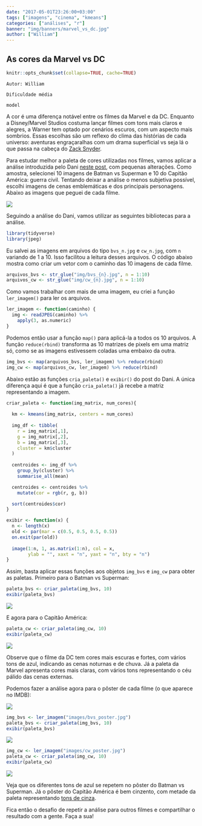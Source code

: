 ```yaml
---
date: "2017-05-01T23:26:00+03:00"
tags: ["imagens", "cinema", "kmeans"]
categories: ["análises", "r"]
banner: "img/banners/marvel_vs_dc.jpg"
author: ["William"]
---
```


## As cores da Marvel vs DC

```r
knitr::opts_chunk$set(collapse=TRUE, cache=TRUE)
```

```block
Autor: William
```

```block
Dificuldade média
```

```block
model
```

A cor é uma diferença notável entre os filmes da Marvel e da DC. Enquanto a Disney/Marvel Studios costuma lançar filmes com tons mais claros e alegres, a Warner tem optado por cenários escuros, com um aspecto mais sombrios. Essas escolhas são um reflexo do clima das histórias de cada universo: aventuras engraçaralhas com um drama superficial vs seja lá o que passa na cabeça do [Zack Snyder](http://retalhoclub.com.br/wp-content/uploads/2017/03/03.jpg).

Para estudar melhor a paleta de cores utilizadas nos filmes, vamos aplicar a análise introduzida pelo Dani [neste post](https://www.curso-r.com/blog/2017-04-21-paleta-de-cores/), com pequenas alterações. Como amostra, selecionei 10 imagens de Batman vs Superman e 10 do Capitão América: guerra civil. Tentando deixar a análise o menos subjetiva possível, escolhi imagens de cenas emblemáticas e dos principais personagens. Abaixo as imagens que peguei de cada filme.

![](assets/imgs/marvel-vs-dc/bvs.jpg)

Seguindo a análise do Dani, vamos utilizar as seguintes bibliotecas para a análise.

```r
library(tidyverse)
library(jpeg)
```

Eu salvei as imagens em arquivos do tipo `bvs_n.jpg` e `cw_n.jpg`, com `n` variando de 1 a 10. Isso facilitou a leitura desses arquivos. O código abaixo mostra como criar um vetor com o caminho das 10 imagens de cada filme.

```r
arquivos_bvs <- str_glue("img/bvs_{n}.jpg", n = 1:10)
arquivos_cw <- str_glue("img/cw_{n}.jpg", n = 1:10)
```

Como vamos trabalhar com mais de uma imagem, eu criei a função `ler_imagem()` para ler os arquivos.

```r
ler_imagem <- function(caminho) {
  img <- readJPEG(caminho) %>% 
    apply(3, as.numeric)
}
```

Podemos então usar a função `map()` para aplicá-la a todos os 10 arquivos. A função `reduce(rbind)` transforma as 10 matrizes de pixels em uma matriz só, como se as imagens estivessem coladas uma embaixo da outra.

```r
img_bvs <- map(arquivos_bvs, ler_imagem) %>% reduce(rbind)
img_cw <- map(arquivos_cw, ler_imagem) %>% reduce(rbind)
```

Abaixo estão as funções `cria_paleta()` e `exibir()` do post do Dani. A única diferença aqui é que a função `cria_paleta()` já recebe a matriz representando a imagem.

```r
criar_paleta <- function(img_matrix, num_cores){
  
  km <- kmeans(img_matrix, centers = num_cores)
  
  img_df <- tibble(
    r = img_matrix[,1], 
    g = img_matrix[,2], 
    b = img_matrix[,3],
    cluster = km$cluster
  )
  
  centroides <- img_df %>%
    group_by(cluster) %>%
    summarise_all(mean)

  centroides <- centroides %>%
    mutate(cor = rgb(r, g, b))

  sort(centroides$cor)
}

exibir <- function(x) {
  n <- length(x)
  old <- par(mar = c(0.5, 0.5, 0.5, 0.5))
  on.exit(par(old))
  
  image(1:n, 1, as.matrix(1:n), col = x,
        ylab = "", xaxt = "n", yaxt = "n", bty = "n")
}

```

Assim, basta aplicar essas funções aos objetos `img_bvs` e `img_cw` para obter as paletas. Primeiro para o Batman vs Superman:

```r
paleta_bvs <- criar_paleta(img_bvs, 10)
exibir(paleta_bvs)
```

![](assets/imgs/marvel-vs-dc/paleta_bvs.jpeg)

E agora para o Capitão América:

```r
paleta_cw <- criar_paleta(img_cw, 10)
exibir(paleta_cw)
```

![](assets/imgs/marvel-vs-dc/paleta_cw.jpeg)

Observe que o filme da DC tem cores mais escuras e fortes, com vários tons de azul, indicando as cenas noturnas e de chuva. Já a paleta da Marvel apresenta cores mais claras, com vários tons representando o céu pálido das cenas externas.

Podemos fazer a análise agora para o pôster de cada filme (o que aparece no IMDB):

![](assets/imgs/marvel-vs-dc/posteres.jpg)

```r
img_bvs <- ler_imagem("images/bvs_poster.jpg")
paleta_bvs <- criar_paleta(img_bvs, 10)
exibir(paleta_bvs)
```

![](assets/imgs/marvel-vs-dc/paleta_poster_bvs.jpeg)

```r
img_cw <- ler_imagem("images/cw_poster.jpg")
paleta_cw <- criar_paleta(img_cw, 10)
exibir(paleta_cw)
```

![](assets/imgs/marvel-vs-dc/paleta_poster_cw.jpeg)

Veja que os diferentes tons de azul se repetem no pôster do Batman vs Superman. Já o pôster do Capitão América é bem cinzento, com metade da paleta representando [tons de cinza](http://media.melty.com.br/article-6991-ratio265_1020/filme-50-tons-de-cinza-jamie-dornan-christian.jpg).

Fica então o desafio de repetir a análise para outros filmes e compartilhar o resultado com a gente. Faça a sua!


